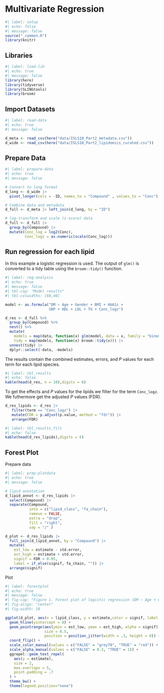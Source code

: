 # Multivariate Regression

```{r}
#| label: setup
#| echo: false
#| message: false
source("_common.R")
library(knitr)

```

## Libraries

```{r}
#| label: load-lib
#| echo: true
#| message: false
library(here)
library(tidyverse)
library(SLINGtools)
library(broom)

```

## Import Datasets

```{r}
#| label: read-data
#| echo: true
#| message: false

d_meta <- read_csv(here("data/ISLS10_Part2_metadata.csv"))
d_wide <- read_csv(here("data/ISLS10_Part2_lipidomics_curated.csv"))

```

## Prepare Data

```{r select-rename-columns}
#| label: prepare-data
#| echo: true
#| message: false

# Convert to long format
d_long <- d_wide |>
  pivot_longer(cols = -ID, names_to = "Compound" , values_to = "Conc")

# Combine data and metadata
d_full <- d_meta |> left_join(d_long, by = "ID")

# log-transform and scale (z-score) data
d_full <- d_full |>
  group_by(Compound) |>
  mutate(Conc_log = log2(Conc),
         Conc_logz = as.numeric(scale(Conc_log)))
```

## Run regression for each lipid

In this example a logistic regression is used. The output of `glm()` is converted to a tidy table using the `broom::tidy()` function.

```{r filter-tables}
#| label: reg-analysis
#| echo: true
#| message: false
#| tbl-cap: "Model results"
#| tbl-colwidths: [60,40]

model <- as.formula("DM ~ Age + Gender + BMI + HbA1c + 
                    SBP + HDL + LDL + TG + Conc_logz")

d_res <- d_full %>%
  group_by(Compound) %>%
  nest() %>%
  mutate(
    models = map(data, function(x) glm(model, data = x, family = "binomial")), 
    tidy = map(models, function(x) broom::tidy(x))) |> 
  unnest(tidy) |> 
  dplyr::select(-data, -models)
```

The results contain the combined estimates, errors, and *P* values for each term for each lipid species.

```{r}
#| label: tbl_results
#| echo: false
kable(head(d_res, n = 10),digits = 6)
```

To get the effects and *P* values for the lipids we filter for the term `Conc_logz`. We futhermore get the adjusted *P* values (FDR).

```{r filter-tables}
d_res_lipids <- d_res |> 
   filter(term == "Conc_logz") |> 
   mutate(FDR = p.adjust(p.value, method = "fdr")) |> 
   arrange(FDR)
```

```{r}
#| label: tbl_results_filt
#| echo: false
kable(head(d_res_lipids),digits = 6)
```

## Forest Plot

Prepare data

```{r}
#| label: prep-plotdata
#| echo: true
#| message: false

# lipid annotation
d_lipid_annot <- d_res_lipids |>
  select(Compound) |>  
  separate(Compound, 
           into = c("lipid_class", "fa_chain"), 
           remove = FALSE, 
           extra = "drop",
           fill = "right",  
           sep = "/" )

d_plot <- d_res_lipids |> 
  full_join(d_lipid_annot, by = "Compound") |> 
  mutate(
    est_low = estimate - std.error,
    est_high = estimate + std.error, 
    signif = FDR < 0.05,
    label = if_else(signif, fa_chain, "")) |> 
  arrange(signif)
```

Plot

```{r}
#| label: forestplot
#| echo: true
#| message: false
#| fig-cap: "Figure 1. Forest plot of logistic regression (DM ~ Age + Gender + BMI + HbA1c + SBP + HDL + LDL + TG + Lipid). Species with FDR > 0.05 are highlighted in red." 
#| fig-align: "center"
#| fig-width: 10

ggplot(d_plot, aes(x = lipid_class, y = estimate,color = signif, label = label)) +
  geom_hline(yintercept = 0) +
  geom_pointrange(aes(ymin = est_low, ymax = est_high, alpha = signif),
                  size = 0.5,
                  position = position_jitter(width = .3, height = 0)) +
  coord_flip() +
  scale_color_manual(values = c("FALSE" = "grey70", "TRUE" = "red")) +
  scale_alpha_manual(values = c("FALSE" = 0.3, "TRUE" = 1)) +
  ggrepel::geom_text_repel(
    aes(y = estimate),
    size = 2,
    max.overlaps = 5,
    point.padding = .7
  ) +
  theme_bw() + 
  theme(legend.position="none")
```
